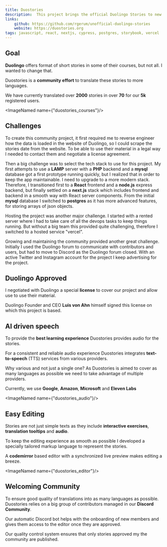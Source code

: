 ```yaml
---
title: Duostories
description:  This project brings the official Duolingo Stories to new languages, translated by a community effort.
links:
    github: https://github.com/rgerum/unofficial-duolingo-stories
    website: https://duostories.org
tags: javascript, react, nextjs, cypress, postgres, storybook, vercel
---
```


Goal
----

**Duolingo** offers format of short stories in some of their
courses, but not all. I wanted to change that.

Duostories is a **community effort** to translate these stories
to more languages.

We have currently translated over **2000** stories in over 
**70** for our
**5k** registered users.

<Tags/>

<ImageNamed name={"duostories_courses"}/>

Challenges
----------
To create this community project, it first required me to reverse engineer how the data is loaded in the website of
Duolingo, so I could scrape the stories date from the website. To be able to use their material in a legal way I needed
to contact them and negotiate a license agreement.

Then a big challenge was to select the tech stack to use for this project. My first attempts to use a **LAMP** server
with a **PHP** backend and a **mysql** database got a first prototype running quickly, but I realized that in order to
keep the app maintainable. I need to upgrade to a more modern stack. Therefore, I transitioned first to a **React** frontend
and a **node.js** express backend, but finally settled on a **next.js** stack which includes frontend and backend in a
smooth way with React server components. From the initial **mysql** database I switched to **postgres** as it has more
advanced features, for storing arrays of json objects.

Hosting the project was another major challenge. I started with a rented server where I had to take care of all the
devops tasks to keep things running. But without a big team this provided quite challenging, therefore I switched to a
hosted service "vercel".

Growing and maintaining the community provided another great challenge. Initially I used the Duolingo forum to communicate
with contributors and users, but had to move to Discord as the Duolingo forum closed. With an active Twitter and
Instagram account for the project I keep advertising for the project.

Duolingo Approved
-----------------
I negotiated with Duolingo a special **license** to cover our
project and allow use to use their material.

Duolingo Founder and CEO **Luis von Ahn** himself signed this
license on which this project is based.

AI driven speech
----------------
To provide the **best learning experience** Duostories provides
audio for the stories.

For a consistent and reliable audio experience Duostories integrates 
**text-to-speech** (TTS) services from various providers.

Why various and not just a single one? As Duostories is aimed to
cover as many languages as possible we need to take advantage of
multiple providers.

Currently, we use **Google**, **Amazon**, 
**Microsoft** and **Eleven Labs**

<ImageNamed name={"duostories_audio"}/>

Easy Editing
------------

Stories are not just simple texts as they include 
**interactive exercises**, **translation tooltips** and
**audio**.

To keep the editing experience as smooth as possible I developed a
specially tailored markup language to represent the stories.

A **codemirror** based editor with a synchronized live preview
makes editing a breeze.

<ImageNamed name={"duostories_editor"}/>

Welcoming Community
-------------------
To ensure good quality of translations into as many languages as
possible. Duostories relies on a big group of contributors managed
in our **Discord Community**.

Our automatic Discord bot helps with the onboarding of new members
and gives them access to the editor once they are approved.

Our quality control system ensures that only stories approved my the
community are published.

